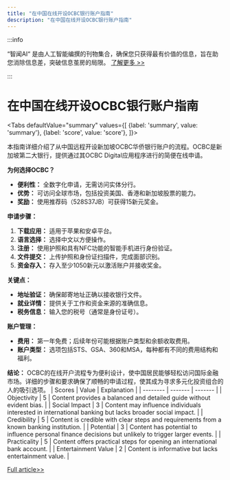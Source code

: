 ```yaml
---
title: "在中国在线开设OCBC银行账户指南"
description: "在中国在线开设OCBC银行账户指南"
---
```



:::info

“智闻AI“ 是由人工智能编撰的刊物集合，确保您只获得最有价值的信息，旨在助您消除信息差，突破信息茧房的局限。  [了解更多 >>](/)

:::

# 在中国在线开设OCBC银行账户指南


<Tabs
	defaultValue="summary"
	values={[
	{label: 'summary', value: 'summary'},
	{label: 'score', value: 'score'},
]}>
<TabItem value="summary">


本指南详细介绍了从中国远程开设新加坡OCBC华侨银行账户的流程。OCBC是新加坡第二大银行，提供通过其OCBC Digital应用程序进行的简便在线申请。

**为何选择OCBC？**
- **便利性：** 全数字化申请，无需访问实体分行。
- **优势：** 可访问全球市场，包括投资美国、香港和新加坡股票的能力。
- **奖励：** 使用推荐码（528S37JB）可获得15新元奖金。

**申请步骤：**
1. **下载应用：** 适用于苹果和安卓平台。
2. **语言选择：** 选择中文以方便操作。
3. **注册：** 使用护照和具有NFC功能的智能手机进行身份验证。
4. **文件提交：** 上传护照和身份证扫描件，完成面部识别。
5. **资金存入：** 存入至少1050新元以激活账户并接收奖金。

**关键点：**
- **地址验证：** 确保邮寄地址正确以接收银行文件。
- **就业详情：** 提供关于工作和资金来源的准确信息。
- **税务信息：** 输入您的税号（通常是身份证号）。

**账户管理：**
- **费用：** 第一年免费；后续年份可能根据账户类型和余额收取费用。
- **账户类型：** 选项包括STS、GSA、360和MSA，每种都有不同的费用结构和福利。

**结论：**
OCBC的在线开户流程专为便利设计，使中国居民能够轻松访问国际金融市场。详细的步骤和要求确保了顺畅的申请过程，使其成为寻求多元化投资组合的人的吸引选项。
</TabItem>
<TabItem value="score">
	| Scores     | Value   | Explanation |
	| -------- | ------- | ------- |
	| Objectivity  | 5    | Content provides a balanced and detailed guide without evident bias.    |
	| Social Impact | 3     | Content may influence individuals interested in international banking but lacks broader social impact.    |
	| Credibility    | 5    | Content is credible with clear steps and requirements from a known banking institution.    |
	| Potential    | 3    | Content has potential to influence personal finance decisions but unlikely to trigger larger events.    |
	| Practicality    | 5    | Content offers practical steps for opening an international bank account.    |
	| Entertainment Value    | 2    | Content is informative but lacks entertainment value.    |
</TabItem>
</Tabs>

[Full article>>](https://matters.town/a/cjozewh5jo2w)
